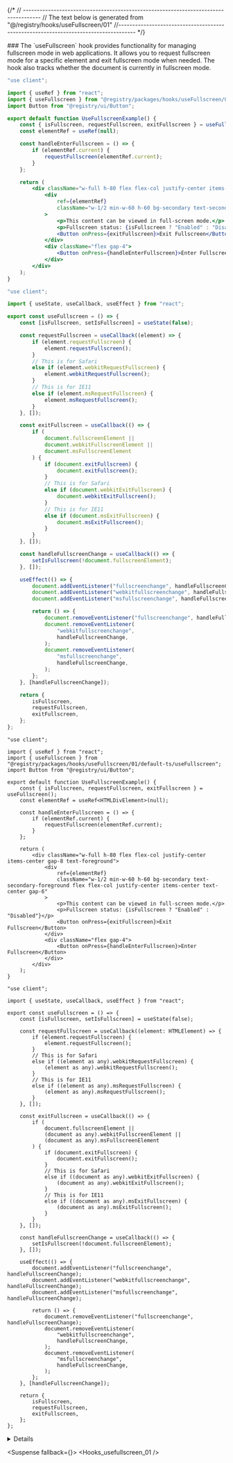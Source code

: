 
{/*
// ------------------------------------------------------------------------------------
    //	The text below is generated from "@/registry/hooks/useFullscreen/01"
//------------------------------------------------------------------------------------
*/}

<Wrapper>
<Title>useFullscreen</Title>
### The `useFullscreen` hook provides functionality for managing fullscreen mode in web applications. It allows you to request fullscreen mode for a specific element and exit fullscreen mode when needed. The hook also tracks whether the document is currently in fullscreen mode.

<CodeBlock>

```default|js|example.jsx
"use client";

import { useRef } from "react";
import { useFullscreen } from "@registry/packages/hooks/useFullscreen/01/default-js/useFullscreen";
import Button from "@registry/ui/Button";

export default function UseFullscreenExample() {
	const { isFullscreen, requestFullscreen, exitFullscreen } = useFullscreen();
	const elementRef = useRef(null);

	const handleEnterFullscreen = () => {
		if (elementRef.current) {
			requestFullscreen(elementRef.current);
		}
	};

	return (
		<div className="w-full h-80 flex flex-col justify-center items-center gap-8 text-foreground">
			<div
				ref={elementRef}
				className="w-1/2 min-w-60 h-60 bg-secondary text-secondary-foreground flex flex-col justify-center items-center text-center gap-6"
			>
				<p>This content can be viewed in full-screen mode.</p>
				<p>Fullscreen status: {isFullscreen ? "Enabled" : "Disabled"}</p>
				<Button onPress={exitFullscreen}>Exit Fullscreen</Button>
			</div>
			<div className="flex gap-4">
				<Button onPress={handleEnterFullscreen}>Enter Fullscreen</Button>
			</div>
		</div>
	);
}

```

```default|js|useFullscreen.jsx
"use client";

import { useState, useCallback, useEffect } from "react";

export const useFullscreen = () => {
	const [isFullscreen, setIsFullscreen] = useState(false);

	const requestFullscreen = useCallback((element) => {
		if (element.requestFullscreen) {
			element.requestFullscreen();
		}
		// This is for Safari
		else if (element.webkitRequestFullscreen) {
			element.webkitRequestFullscreen();
		}
		// This is for IE11
		else if (element.msRequestFullscreen) {
			element.msRequestFullscreen();
		}
	}, []);

	const exitFullscreen = useCallback(() => {
		if (
			document.fullscreenElement ||
			document.webkitFullscreenElement ||
			document.msFullscreenElement
		) {
			if (document.exitFullscreen) {
				document.exitFullscreen();
			}
			// This is for Safari
			else if (document.webkitExitFullscreen) {
				document.webkitExitFullscreen();
			}
			// This is for IE11
			else if (document.msExitFullscreen) {
				document.msExitFullscreen();
			}
		}
	}, []);

	const handleFullscreenChange = useCallback(() => {
		setIsFullscreen(!document.fullscreenElement);
	}, []);

	useEffect(() => {
		document.addEventListener("fullscreenchange", handleFullscreenChange);
		document.addEventListener("webkitfullscreenchange", handleFullscreenChange);
		document.addEventListener("msfullscreenchange", handleFullscreenChange);

		return () => {
			document.removeEventListener("fullscreenchange", handleFullscreenChange);
			document.removeEventListener(
				"webkitfullscreenchange",
				handleFullscreenChange,
			);
			document.removeEventListener(
				"msfullscreenchange",
				handleFullscreenChange,
			);
		};
	}, [handleFullscreenChange]);

	return {
		isFullscreen,
		requestFullscreen,
		exitFullscreen,
	};
};

```

```default|ts|example.tsx
"use client";

import { useRef } from "react";
import { useFullscreen } from "@registry/packages/hooks/useFullscreen/01/default-ts/useFullscreen";
import Button from "@registry/ui/Button";

export default function UseFullscreenExample() {
	const { isFullscreen, requestFullscreen, exitFullscreen } = useFullscreen();
	const elementRef = useRef<HTMLDivElement>(null);

	const handleEnterFullscreen = () => {
		if (elementRef.current) {
			requestFullscreen(elementRef.current);
		}
	};

	return (
		<div className="w-full h-80 flex flex-col justify-center items-center gap-8 text-foreground">
			<div
				ref={elementRef}
				className="w-1/2 min-w-60 h-60 bg-secondary text-secondary-foreground flex flex-col justify-center items-center text-center gap-6"
			>
				<p>This content can be viewed in full-screen mode.</p>
				<p>Fullscreen status: {isFullscreen ? "Enabled" : "Disabled"}</p>
				<Button onPress={exitFullscreen}>Exit Fullscreen</Button>
			</div>
			<div className="flex gap-4">
				<Button onPress={handleEnterFullscreen}>Enter Fullscreen</Button>
			</div>
		</div>
	);
}

```

```default|ts|useFullscreen.tsx
"use client";

import { useState, useCallback, useEffect } from "react";

export const useFullscreen = () => {
	const [isFullscreen, setIsFullscreen] = useState(false);

	const requestFullscreen = useCallback((element: HTMLElement) => {
		if (element.requestFullscreen) {
			element.requestFullscreen();
		}
		// This is for Safari
		else if ((element as any).webkitRequestFullscreen) {
			(element as any).webkitRequestFullscreen();
		}
		// This is for IE11
		else if ((element as any).msRequestFullscreen) {
			(element as any).msRequestFullscreen();
		}
	}, []);

	const exitFullscreen = useCallback(() => {
		if (
			document.fullscreenElement ||
			(document as any).webkitFullscreenElement ||
			(document as any).msFullscreenElement
		) {
			if (document.exitFullscreen) {
				document.exitFullscreen();
			}
			// This is for Safari
			else if ((document as any).webkitExitFullscreen) {
				(document as any).webkitExitFullscreen();
			}
			// This is for IE11
			else if ((document as any).msExitFullscreen) {
				(document as any).msExitFullscreen();
			}
		}
	}, []);

	const handleFullscreenChange = useCallback(() => {
		setIsFullscreen(!document.fullscreenElement);
	}, []);

	useEffect(() => {
		document.addEventListener("fullscreenchange", handleFullscreenChange);
		document.addEventListener("webkitfullscreenchange", handleFullscreenChange);
		document.addEventListener("msfullscreenchange", handleFullscreenChange);

		return () => {
			document.removeEventListener("fullscreenchange", handleFullscreenChange);
			document.removeEventListener(
				"webkitfullscreenchange",
				handleFullscreenChange,
			);
			document.removeEventListener(
				"msfullscreenchange",
				handleFullscreenChange,
			);
		};
	}, [handleFullscreenChange]);

	return {
		isFullscreen,
		requestFullscreen,
		exitFullscreen,
	};
};

```

</CodeBlock>
<Details>


## Return Table

| Name              | Type                             | Description                                                       |
| ----------------- | -------------------------------- | ----------------------------------------------------------------- |
| isFullscreen      | `boolean`                        | Indicates whether the document is currently in fullscreen mode.   |
| requestFullscreen | `(element: HTMLElement) => void` | Requests fullscreen mode for a specified HTML element.            |
| exitFullscreen    | `() => void`                     | Exits fullscreen mode if the document is currently in fullscreen. |

### Key Features

- **Cross-Browser Support**: The hook handles differences in the fullscreen API across various browsers, including support for WebKit and Internet Explorer 11.
- **State Management**: The `isFullscreen` state reflects whether any element is currently in fullscreen mode, updating automatically when entering or exiting fullscreen.
- **Event Handling**: The hook listens for fullscreen change events and cleans up these listeners when the component using the hook unmounts.

</Details>

<Suspense fallback={<Skeleton className="h-60 rounded-lg" />}>
<Display>
<Hooks_usefullscreen_01 />
</Display>
</Suspense>

</Wrapper>
